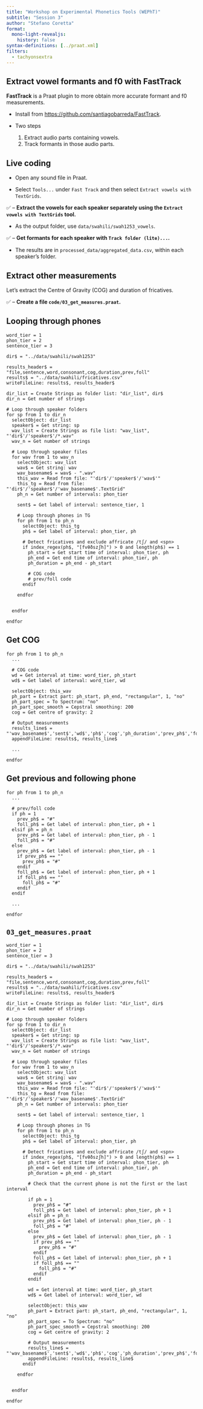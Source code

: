 ```yaml
---
title: "Workshop on Experimental Phonetics Tools (WEPhT)"
subtitle: "Session 3"
author: "Stefano Coretta"
format:
  mono-light-revealjs:
    history: false
syntax-definitions: [../praat.xml]
filters: 
  - tachyonsextra
---
```


## Extract vowel formants and f0 with FastTrack

::: box-note
**FastTrack** is a Praat plugin to more obtain more accurate formant and f0 measurements.

- Install from <https://github.com/santiagobarreda/FastTrack>.

- Two steps
  1. Extract audio parts containing vowels.
  2. Track formants in those audio parts.
:::

## Live coding

::: box-tip
- Open any sound file in Praat.

- Select `Tools...` under `Fast Track` and then select `Extract vowels with TextGrids`.

✅ -- **Extract the vowels for each speaker separately using the `Extract vowels with TextGrids` tool.**

- As the output folder, use `data/swahili/swah1253_vowels`.

✅ -- **Get formants for each speaker with `Track folder (lite)...`.**

- The results are in `processed_data/aggregated_data.csv`, within each speaker's folder.
:::

## Extract other measurements

::: box-note
Let's extract the Centre of Gravity (COG) and duration of fricatives.
:::

✅ -- **Create a file `code/03_get_measures.praat`.**

## Looping through phones

```praat
word_tier = 1
phon_tier = 2
sentence_tier = 3

dir$ = "../data/swahili/swah1253"

results_header$ = "file,sentence,word,consonant,cog,duration,prev,foll"
results$ = "../data/swahili/fricatives.csv"
writeFileLine: results$, results_header$

dir_list = Create Strings as folder list: "dir_list", dir$
dir_n = Get number of strings

# Loop through speaker folders
for sp from 1 to dir_n
  selectObject: dir_list
  speaker$ = Get string: sp
  wav_list = Create Strings as file list: "wav_list", "'dir$'/'speaker$'/*.wav"
  wav_n = Get number of strings

  # Loop through speaker files
  for wav from 1 to wav_n
    selectObject: wav_list
    wav$ = Get string: wav
    wav_basename$ = wav$ - ".wav"
    this_wav = Read from file: "'dir$'/'speaker$'/'wav$'"
    this_tg = Read from file: "'dir$'/'speaker$'/'wav_basename$'.TextGrid"
    ph_n = Get number of intervals: phon_tier

    sent$ = Get label of interval: sentence_tier, 1

    # Loop through phones in TG
    for ph from 1 to ph_n
      selectObject: this_tg
      ph$ = Get label of interval: phon_tier, ph

      # Detect fricatives and exclude affricate /tʃ/ and <spn>
      if index_regex(ph$, "[fvθðszʃh]") > 0 and length(ph$) == 1
        ph_start = Get start time of interval: phon_tier, ph
        ph_end = Get end time of interval: phon_tier, ph
        ph_duration = ph_end - ph_start
        
        # COG code
        # prev/foll code
      endif

    endfor

    
  endfor

endfor
```

## Get COG

```praat
for ph from 1 to ph_n
  ...

  # COG code
  wd = Get interval at time: word_tier, ph_start
  wd$ = Get label of interval: word_tier, wd

  selectObject: this_wav
  ph_part = Extract part: ph_start, ph_end, "rectangular", 1, "no"
  ph_part_spec = To Spectrum: "no"
  ph_part_spec_smooth = Cepstral smoothing: 200
  cog = Get centre of gravity: 2

  # Output measurements
  results_line$ = "'wav_basename$','sent$','wd$','ph$','cog','ph_duration','prev_ph$','foll_ph$'"
  appendFileLine: results$, results_line$

  ...

endfor
```

## Get previous and following phone

```praat
for ph from 1 to ph_n
  ...

  # prev/foll code
  if ph = 1
    prev_ph$ = "#"
    foll_ph$ = Get label of interval: phon_tier, ph + 1
  elsif ph = ph_n
    prev_ph$ = Get label of interval: phon_tier, ph - 1
    foll_ph$ = "#"
  else
    prev_ph$ = Get label of interval: phon_tier, ph - 1
    if prev_ph$ == ""
      prev_ph$ = "#"
    endif
    foll_ph$ = Get label of interval: phon_tier, ph + 1
    if foll_ph$ == ""
      foll_ph$ = "#"
    endif
  endif

  ...

endfor
```

## `03_get_measures.praat`

```praat
word_tier = 1
phon_tier = 2
sentence_tier = 3

dir$ = "../data/swahili/swah1253"

results_header$ = "file,sentence,word,consonant,cog,duration,prev,foll"
results$ = "../data/swahili/fricatives.csv"
writeFileLine: results$, results_header$

dir_list = Create Strings as folder list: "dir_list", dir$
dir_n = Get number of strings

# Loop through speaker folders
for sp from 1 to dir_n
  selectObject: dir_list
  speaker$ = Get string: sp
  wav_list = Create Strings as file list: "wav_list", "'dir$'/'speaker$'/*.wav"
  wav_n = Get number of strings

  # Loop through speaker files
  for wav from 1 to wav_n
    selectObject: wav_list
    wav$ = Get string: wav
    wav_basename$ = wav$ - ".wav"
    this_wav = Read from file: "'dir$'/'speaker$'/'wav$'"
    this_tg = Read from file: "'dir$'/'speaker$'/'wav_basename$'.TextGrid"
    ph_n = Get number of intervals: phon_tier

    sent$ = Get label of interval: sentence_tier, 1

    # Loop through phones in TG
    for ph from 1 to ph_n
      selectObject: this_tg
      ph$ = Get label of interval: phon_tier, ph

      # Detect fricatives and exclude affricate /tʃ/ and <spn>
      if index_regex(ph$, "[fvθðszʃh]") > 0 and length(ph$) == 1
        ph_start = Get start time of interval: phon_tier, ph
        ph_end = Get end time of interval: phon_tier, ph
        ph_duration = ph_end - ph_start

        # Check that the current phone is not the first or the last interval

        if ph = 1
          prev_ph$ = "#"
          foll_ph$ = Get label of interval: phon_tier, ph + 1
        elsif ph = ph_n
          prev_ph$ = Get label of interval: phon_tier, ph - 1
          foll_ph$ = "#"
        else
          prev_ph$ = Get label of interval: phon_tier, ph - 1
          if prev_ph$ == ""
            prev_ph$ = "#"
          endif
          foll_ph$ = Get label of interval: phon_tier, ph + 1
          if foll_ph$ == ""
            foll_ph$ = "#"
          endif
        endif

        wd = Get interval at time: word_tier, ph_start
        wd$ = Get label of interval: word_tier, wd

        selectObject: this_wav
        ph_part = Extract part: ph_start, ph_end, "rectangular", 1, "no"
        ph_part_spec = To Spectrum: "no"
        ph_part_spec_smooth = Cepstral smoothing: 200
        cog = Get centre of gravity: 2
        
        # Output measurements
        results_line$ = "'wav_basename$','sent$','wd$','ph$','cog','ph_duration','prev_ph$','foll_ph$'"
        appendFileLine: results$, results_line$
      endif

    endfor

    
  endfor

endfor
```
